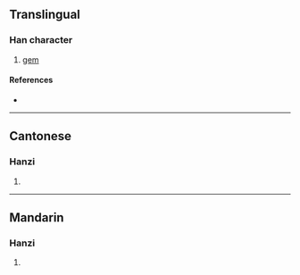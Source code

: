 {{character info/new}}
==Translingual==

===Han character===
{{Han char|rn=96|rad=玉|as=14|sn=18|four=11127|canj=MGMBB|ids=⿰𤣩需}}

# [[gem]]

====References====
* {{Han ref|kx=0744.210|dkj=21313|dj=1153.060|hdz=21143.040|uh=74C0|ud=29888|bh=F041|bd=61505}}

----

==Cantonese==

===Hanzi===
{{yue-hanzi|jyut=jyun5|y=yun5}}

# {{rfdef|yue|sort=玉14}}

----

==Mandarin==

===Hanzi===
{{cmn-hanzi|pin=[[ruǎn]] ([[ruan3]])|wg=juan<sup>3</sup>}}

# {{rfdef|cmn|sort=玉14}}